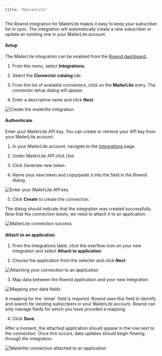 ```yaml
---
title: "MailerLite"
---
```


The Rownd integration for MailerLite makes it easy to keep your subscriber list in sync. The integration will automatically create a new subscriber or update an existing one in your MailerLite account.

#### Setup

The MailerLite integration can be enabled from the [Rownd dashboard.](https://app.rownd.io)

1. From the menu, select **Integrations.**

2. Select the **Connector catalog** tab.

3. From the list of available connectors, click on the **MailerLite**
   entry. The connector setup dialog will appear.

4. Enter a descriptive name and click **Next**.

  ![Create the mailerlite integration](/images/integration_mailerlite_setup.png)

#### Authenticate

Enter your MailerLite API key. You can create or retrieve your API key from your MailerLite account.

1. In your MailerLite account, navigate to the [Integrations](https://dashboard.mailerlite.com/integrations) page.

2. Under MailerLite API click Use.

3. Click Generate new token.

4. Name your new token and copy/paste it into the field in the Rownd dialog.

![Enter your MailerLite API key](/images/integration_mailerlite_auth.png)

5. Click **Create** to create the connection.

The dialog should indicate that the integration was created successfully. Now that the connection exists, we need to attach it to an application.

![MailerLite connection success](/images/integration_mailerlite_success.png)

#### Attach to an application

1. From the Integrations table, click the overflow icon on your new Integration
   and select **Attach to application**

2. Choose the application from the selector and click **Next**

![Attaching your connection to an application](/images/integration_mailerlite_attach.png)

3. Map data between the Rownd application and your new Integration

![Mapping your data fields](/images/integration_mailerlite_fields.png)

<Note>
A mapping for the `email` field is required. Rownd uses this field to identify
and search for existing subscribers in your MailerLite account. Rownd can only manage fields for which you have provided a mapping.
</Note>

4. Click **Save.**

After a moment, the attached application should appear in the row next to the
connection. Once this occurs, data updates should begin flowing through the
integration.

![Mailerlite connection attached to an application](/images/integration_mailerlite_done.png)

